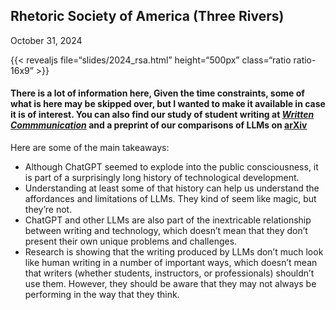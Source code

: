 
## Rhetoric Society of America (Three Rivers)

October 31, 2024

{{< revealjs file="slides/2024_rsa.html" height="500px" class="ratio ratio-16x9" >}}

#### There is a lot of information here, Given the time constraints, some of what is here may be skipped over, but I wanted to make it available in case it is of interest. You can also find our study of student writing at [*Written Commmunication*](https://doi.org/10.1177/07410883241263528) and a preprint of our comparisons of LLMs on [arXiv](https://arxiv.org/abs/2410.16107)

Here are some of the main takeaways:

* Although ChatGPT seemed to explode into the public consciousness, it is part of a surprisingly long history of technological development.
* Understanding at least some of that history can help us understand the affordances and limitations of LLMs. They kind of seem like magic, but they're not. 
* ChatGPT and other LLMs are also part of the inextricable relationship between writing and technology, which doesn't mean that they don't present their own unique problems and challenges.
* Research is showing that the writing produced by LLMs don't much look like human writing in a number of important ways, which doesn't mean that writers (whether students, instructors, or professionals) shouldn't use them. However, they should be aware that they may not always be performing in the way that they think.
